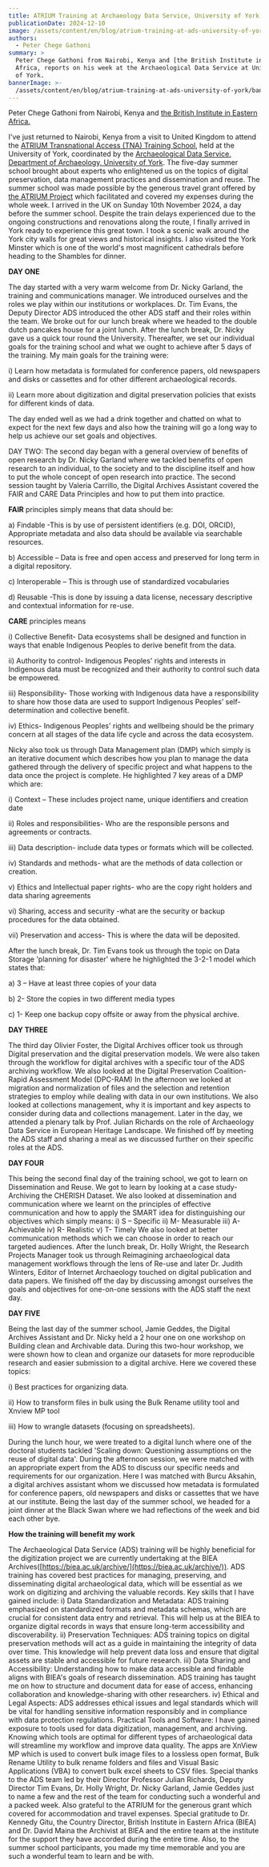```yaml
---
title: ATRIUM Training at Archaeology Data Service, University of York
publicationDate: 2024-12-10
image: /assets/content/en/blog/atrium-training-at-ads-university-of-york/image.png
authors:
  - Peter Chege Gathoni
summary: >
  Peter Chege Gathoni from Nairobi, Kenya and [the British Institute in Eastern
  Africa, reports on his week at the Archaeological Data Service at University
  of York.
bannerImage: >-
  /assets/content/en/blog/atrium-training-at-ads-university-of-york/bannerImage.jpg
---
```

Peter Chege Gathoni from Nairobi, Kenya and [the British Institute in Eastern Africa.](\(https://biea.ac.uk/about-minimal-portfolio/welcome-to-biea/)

I've just returned to Nairobi, Kenya from a visit to United Kingdom to attend the [ATRIUM Transnational Access (TNA) Training School](https://atrium-research.eu/archaeology-dataservice-university-of-york-york-united-kingdom), held at the University of York, coordinated by the [Archaeological Data Service, Department of Archaeology, University of York](https://archaeologydataservice.ac.uk/). The five-day summer school brought about experts who enlightened us on the topics of digital preservation, data management practices and dissemination and reuse. The summer school was made possible by the generous travel grant offered by [the ATRIUM Project](https://atrium-research.eu/travel-grants/) which facilitated and covered my expenses during the whole week. I arrived in the UK on Sunday 10th November 2024, a day before the summer school. Despite the train delays experienced due to the ongoing constructions and renovations along the route, I finally arrived in York ready to experience this great town. I took a scenic walk around the York city walls for great views and historical insights. I also visited the York Minster which is one of the world's most magnificent cathedrals before heading to the Shambles for dinner.

<Figure src="/assets/content/en/blog/atrium-training-at-ads-university-of-york/screenshot-2024-12-10-at-15.39.10.png" alt="An entrance to a train station with a large sign 'Welcome to York'" alignment="center">

</Figure>

**DAY ONE**

The day started with a very warm welcome from Dr. Nicky Garland, the training and communications manager. We introduced ourselves and the roles we play within our institutions or workplaces. Dr. Tim Evans, the Deputy Director ADS introduced the other ADS staff and their roles within the team. We broke out for our lunch break where we headed to the double dutch pancakes house for a joint lunch. After the lunch break, Dr. Nicky gave us a quick tour round the University. Thereafter, we set our individual goals for the training school and what we ought to achieve after 5 days of the training. My main goals for the training were:

i) Learn how metadata is formulated for conference papers, old newspapers and disks or cassettes and for other different archaeological records.

ii) Learn more about digitization and digital preservation policies that exists for different kinds of data.

The day ended well as we had a drink together and chatted on what to expect for the next few days and also how the training will go a long way to help us achieve our set goals and objectives.

<Figure src="/assets/content/en/blog/atrium-training-at-ads-university-of-york/screenshot-2024-12-10-at-15.48.16.png" alt="A classroom with a powerpoint presentation stating 'An Introduction to the ADS Training School'" alignment="center">

</Figure>

DAY TWO: The second day began with a general overview of benefits of open research by Dr. Nicky Garland where we tackled benefits of open research to an individual, to the society and to the discipline itself and how to put the whole concept of open research into practice. The second session taught by Valeria Carrillo, the Digital Archives Assistant covered the FAIR and CARE Data Principles and how to put them into practice.

**FAIR** principles simply means that data should be:

a) Findable -This is by use of persistent identifiers (e.g. DOI, ORCID), Appropriate metadata and also data should be available via searchable resources.

b) Accessible – Data is free and open access and preserved for long term in a digital repository.

c) Interoperable – This is through use of standardized vocabularies

d) Reusable -This is done by issuing a data license, necessary descriptive and contextual information for re-use.

**CARE** principles means

i) Collective Benefit- Data ecosystems shall be designed and function in ways that enable Indigenous Peoples to derive benefit from the data.

ii) Authority to control- Indigenous Peoples' rights and interests in Indigenous data must be recognized and their authority to control such data be empowered.

iii) Responsibility- Those working with Indigenous data have a responsibility to share how those data are used to support Indigenous Peoples’ self-determination and collective benefit.

iv) Ethics- Indigenous Peoples' rights and wellbeing should be the primary concern at all stages of the data life cycle and across the data ecosystem.

Nicky also took us through Data Management plan (DMP) which simply is an iterative document which describes how you plan to manage the data gathered through the delivery of specific project and what happens to the data once the project is complete. He highlighted 7 key areas of a DMP which are:

i) Context – These includes project name, unique identifiers and creation date

ii) Roles and responsibilities- Who are the responsible persons and agreements or contracts.

iii) Data description- include data types or formats which will be collected.

iv) Standards and methods- what are the methods of data collection or creation.

v) Ethics and Intellectual paper rights- who are the copy right holders and data sharing agreements

vi) Sharing, access and security -what are the security or backup procedures for the data obtained.

vii) Preservation and access- This is where the data will be deposited.

After the lunch break, Dr. Tim Evans took us through the topic on Data Storage 'planning for disaster' where he highlighted the 3-2-1 model which states that:

a) 3 – Have at least three copies of your data

b) 2- Store the copies in two different media types

c) 1- Keep one backup copy offsite or away from the physical archive.

**DAY THREE**

The third day Olivier Foster, the Digital Archives officer took us through Digital preservation and the digital preservation models. We were also taken through the workflow for digital archives with a specific tour of the ADS archiving workflow. We also looked at the Digital Preservation Coalition- Rapid Assessment Model (DPC-RAM) In the afternoon we looked at migration and normalization of files and the selection and retention strategies to employ while dealing with data in our own institutions. We also looked at collections management, why it is important and key aspects to consider during data and collections management. Later in the day, we attended a plenary talk by Prof. Julian Richards on the role of Archaeology Data Service in European Heritage Landscape. We finished off by meeting the ADS staff and sharing a meal as we discussed further on their specific roles at the ADS.

<Figure src="/assets/content/en/blog/atrium-training-at-ads-university-of-york/screenshot-2024-12-10-at-15.51.14.png" alt="A classroom with a powerpoint presentation stating 'An Introduction to the ADS Training School'" alignment="center">

</Figure>

**DAY FOUR**

This being the second final day of the training school, we got to learn on Dissemination and Reuse. We got to learn by looking at a case study-Archiving the CHERISH Dataset. We also looked at dissemination and communication where we learnt on the principles of effective communication and how to apply the SMART idea for distinguishing our objectives which simply means: i) S – Specific ii) M- Measurable iii) A- Achievable iv) R- Realistic v) T- Timely We also looked at better communication methods which we can choose in order to reach our targeted audiences. After the lunch break, Dr. Holly Wright, the Research Projects Manager took us through Reimagining archaeological data management workflows through the lens of Re-use and later Dr. Judith Winters, Editor of Internet Archaeology touched on digital publication and data papers. We finished off the day by discussing amongst ourselves the goals and objectives for one-on-one sessions with the ADS staff the next day.

**DAY FIVE**

Being the last day of the summer school, Jamie Geddes, the Digital Archives Assistant and Dr. Nicky held a 2 hour one on one workshop on Building clean and Archivable data. During this two-hour workshop, we were shown how to clean and organize our datasets for more reproducible research and easier submission to a digital archive. Here we covered these topics:

i) Best practices for organizing data.

ii) How to transform files in bulk using the Bulk Rename utility tool and Xnview MP tool

iii) How to wrangle datasets (focusing on spreadsheets).

During the lunch hour, we were treated to a digital lunch where one of the doctoral students tackled 'Scaling down: Questioning assumptions on the reuse of digital data'. During the afternoon session, we were matched with an appropriate expert from the ADS to discuss our specific needs and requirements for our organization. Here I was matched with Burcu Aksahin, a digital archives assistant whom we discussed how metadata is formulated for conference papers, old newspapers and disks or cassettes that we have at our institute. Being the last day of the summer school, we headed for a joint dinner at the Black Swan where we had reflections of the week and bid each other bye.

**How the training will benefit my work**

The Archaeological Data Service (ADS) training will be highly beneficial for the digitization project we are currently undertaking at the BIEA Archives([https://biea.ac.uk/archive/](https://biea.ac.uk/archive/)). ADS training has covered best practices for managing, preserving, and disseminating digital archaeological data, which will be essential as we work on digitizing and archiving the valuable records. Key skills that I have gained include: i) Data Standardization and Metadata: ADS training emphasized on standardized formats and metadata schemas, which are crucial for consistent data entry and retrieval. This will help us at the BIEA to organize digital records in ways that ensure long-term accessibility and discoverability. ii) Preservation Techniques: ADS training topics on digital preservation methods will act as a guide in maintaining the integrity of data over time. This knowledge will help prevent data loss and ensure that digital assets are stable and accessible for future research. iii) Data Sharing and Accessibility: Understanding how to make data accessible and findable aligns with BIEA's goals of research dissemination. ADS training has taught me on how to structure and document data for ease of access, enhancing collaboration and knowledge-sharing with other researchers. iv) Ethical and Legal Aspects: ADS addresses ethical issues and legal standards which will be vital for handling sensitive information responsibly and in compliance with data protection regulations. Practical Tools and Software: I have gained exposure to tools used for data digitization, management, and archiving. Knowing which tools are optimal for different types of archaeological data will streamline my workflow and improve data quality. The apps are XnView MP which is used to convert bulk image files to a lossless open format, Bulk Rename Utility to bulk rename folders and files and Visual Basic Applications (VBA) to convert bulk excel sheets to CSV files. Special thanks to the ADS team led by their Director Professor Julian Richards, Deputy Director Tim Evans, Dr. Holly Wright, Dr. Nicky Garland, Jamie Geddes just to name a few and the rest of the team for conducting such a wonderful and a packed week. Also grateful to the ATRIUM for the generous grant which covered for accommodation and travel expenses. Special gratitude to Dr. Kennedy Gitu, the Country Director, British Institute in Eastern Africa (BIEA) and Dr. David Maina the Archivist at BIEA and the entire team at the institute for the support they have accorded during the entire time. Also, to the summer school participants, you made my time memorable and you are such a wonderful team to learn and be with.

<Figure src="/assets/content/en/blog/atrium-training-at-ads-university-of-york/screenshot-2024-12-10-at-16.01.23.png" alt="A group of 10 participants of the summer school smiling in the quad of the University of York, with old English buildings in the background." alignment="center">

</Figure>

